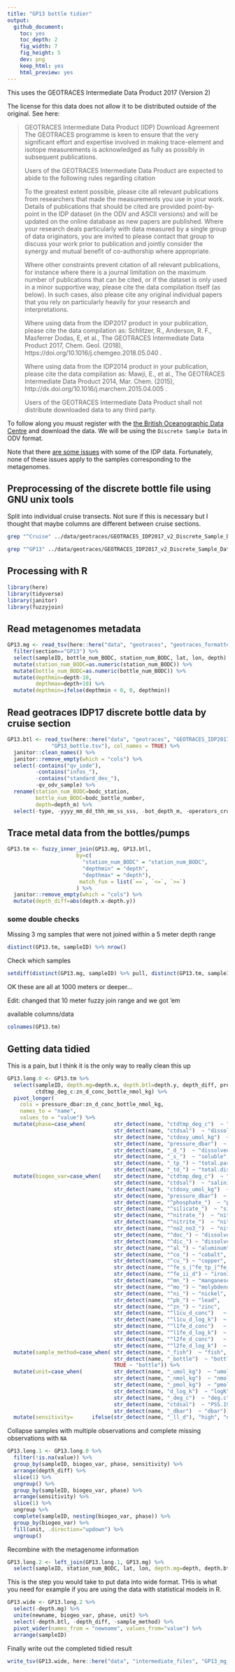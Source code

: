 ```yaml
---
title: "GP13 bottle tidier"
output:   
  github_document:
    toc: yes
    toc_depth: 2
    fig_width: 7
    fig_height: 5
    dev: png
    keep_html: yes
    html_preview: yes
---
```


This uses the GEOTRACES Intermediate Data Product 2017 (Version 2)

The license for this data does not allow it to be distributed outside of the original. See here:

> GEOTRACES Intermediate Data Product (IDP) Download Agreement
> The GEOTRACES programme is keen to ensure that the very significant effort and expertise involved in making trace-element and isotope measurements is acknowledged as fully as possibly in subsequent publications.
>
>Users of the GEOTRACES Intermediate Data Product are expected to abide to the following rules regarding citation
>
>To the greatest extent possible, please cite all relevant publications from researchers that made the measurements you use in your work. Details of publications that should be cited are provided point-by-point in the IDP dataset (in the ODV and ASCII versions) and will be updated on the online database as new papers are published. Where your research deals particularly with data measured by a single group of data originators, you are invited to please contact that group to discuss your work prior to publication and jointly consider the synergy and mutual benefit of co-authorship where appropriate.
>
>Where other constraints prevent citation of all relevant publications, for instance where there is a journal limitation on the maximum number of publications that can be cited, or if the dataset is only used in a minor supportive way, please cite the data compilation itself (as below). In such cases, also please cite any original individual papers that you rely on particularly heavily for your research and interpretations.
>
>Where using data from the IDP2017 product in your publication, please cite the data compilation as: Schlitzer, R., Anderson, R. F., Masferrer Dodas, E, et al., The GEOTRACES Intermediate Data Product 2017, Chem. Geol. (2018), https://doi.org/10.1016/j.chemgeo.2018.05.040 .
>
>Where using data from the IDP2014 product in your publication, please cite the data compilation as: Mawji, E., et al., The GEOTRACES Intermediate Data Product 2014, Mar. Chem. (2015), http://dx.doi.org/10.1016/j.marchem.2015.04.005 .
>
>Users of the GEOTRACES Intermediate Data Product shall not distribute downloaded data to any third party.

To follow along you muust register with the [the British Oceanographic Data Centre](https://www.bodc.ac.uk/geotraces/data/idp2017/) and download the data. We will be using the `Discrete Sample Data` in ODV format. 

Note that there [are some issues](https://www.bodc.ac.uk/data/documents/nodb/544232/) with some of the IDP data. Fortunately, none of these issues apply to the samples corresponding to the metagenomes.

## Preprocessing of the discrete bottle file using GNU unix tools
Split into individual cruise transects. Not sure if this is necessary but I thought that maybe columns are different between cruise sections.

```bash
grep "^Cruise" ../data/geotraces/GEOTRACES_IDP2017_v2_Discrete_Sample_Data/GEOTRACES_IDP2017_v2_Discrete_Sample_Data_c2f9b27_3.txt > ../data/geotraces/GEOTRACES_IDP2017_v2_Discrete_Sample_Data/GP13_bottle.tsv

grep "^GP13" ../data/geotraces/GEOTRACES_IDP2017_v2_Discrete_Sample_Data/GEOTRACES_IDP2017_v2_Discrete_Sample_Data_c2f9b27_3.txt >> ../data/geotraces/GEOTRACES_IDP2017_v2_Discrete_Sample_Data/GP13_bottle.tsv
```

## Processing with R
```r
library(here)
library(tidyverse)
library(janitor)
library(fuzzyjoin)
```

## Read metagenomes metadata
```r
GP13.mg <- read_tsv(here::here("data", "geotraces", "geotraces_formatted_metadata.tsv")) %>% 
  filter(section=="GP13") %>% 
  select(sampleID, bottle_num_BODC, station_num_BODC, lat, lon, depth) %>%
  mutate(station_num_BODC=as.numeric(station_num_BODC)) %>%
  mutate(bottle_num_BODC=as.numeric(bottle_num_BODC)) %>%
  mutate(depthmin=depth-10,
         depthmax=depth+10) %>%
  mutate(depthmin=ifelse(depthmin < 0, 0, depthmin))
```

## Read geotraces IDP17 discrete bottle data by cruise section
```r
GP13.btl <- read_tsv(here::here("data", "geotraces", "GEOTRACES_IDP2017_v2_Discrete_Sample_Data", 
              "GP13_bottle.tsv"), col_names = TRUE) %>%
  janitor::clean_names() %>%
  janitor::remove_empty(which = "cols") %>%
  select(-contains("qv_iode"), 
         -contains("infos_"), 
         -contains("standard_dev_"), 
         -qv_odv_sample) %>%
  rename(station_num_BODC=bodc_station, 
         bottle_num_BODC=bodc_bottle_number,
         depth=depth_m) %>%
  select(-type, -yyyy_mm_dd_thh_mm_ss_sss, -bot_depth_m, -operators_cruise_name, -cruise_report, -ship_name, -period, -chief_scientist, -geotraces_scientist, - cast_identifier, -bottle_number, -bottle_flag, -firing_sequence)
```

## Trace metal data from the bottles/pumps
```r
GP13.tm <- fuzzy_inner_join(GP13.mg, GP13.btl, 
                      by=c(
                        "station_num_BODC" = "station_num_BODC",
                        "depthmin" = "depth",
                        "depthmax" = "depth"),
                       match_fun = list(`==`, `<=`, `>=`)
                      ) %>%
  janitor::remove_empty(which = "cols") %>%
  mutate(depth_diff=abs(depth.x-depth.y))
```

### some double checks

Missing 3 mg samples that were not joined within a 5 meter depth range

```r
distinct(GP13.tm, sampleID) %>% nrow()
```

Check which samples
```r
setdiff(distinct(GP13.mg, sampleID) %>% pull, distinct(GP13.tm, sampleID) %>% pull)
```

OK these are all at 1000 meters or deeper... 

Edit: changed that 10 meter fuzzy join range and we got 'em

available columns/data
```r
colnames(GP13.tm)
```

## Getting data tidied

This is a pain, but I think it is the only way to really clean this up
```r
GP13.long.0 <- GP13.tm %>%
  select(sampleID, depth.mg=depth.x, depth.btl=depth.y, depth_diff, pressure_dbar,
         ctdtmp_deg_c:zn_d_conc_bottle_nmol_kg) %>%
  pivot_longer(
    cols = pressure_dbar:zn_d_conc_bottle_nmol_kg,
    names_to = "name", 
    values_to = "value") %>%
  mutate(phase=case_when(         str_detect(name, "ctdtmp_deg_c")  ~ "dissolved",
                                  str_detect(name, "ctdsal")  ~ "dissolved",
                                  str_detect(name, "ctdoxy_umol_kg")  ~ "dissolved",
                                  str_detect(name, "pressure_dbar")  ~ "dissolved",
                                  str_detect(name, "_d_")  ~ "dissolved",
                                  str_detect(name, "_s_")  ~ "soluble",
                                  str_detect(name, "_tp_") ~ "total.particulate",
                                  str_detect(name, "_td_") ~ "total.dissolvable")) %>%
  mutate(biogeo_var=case_when(    str_detect(name, "ctdtmp_deg_c")  ~ "temperature",
                                  str_detect(name, "ctdsal")  ~ "salinity",
                                  str_detect(name, "ctdoxy_umol_kg")  ~ "oxygen",
                                  str_detect(name, "pressure_dbar")  ~ "pressure",
                                  str_detect(name, "^phosphate_")  ~ "phosphate",
                                  str_detect(name, "^silicate_")  ~ "silicate",
                                  str_detect(name, "^nitrate_")  ~ "nitrate",
                                  str_detect(name, "^nitrite_")  ~ "nitrite",
                                  str_detect(name, "^no2_no3_")  ~ "nitrite.nitrate",
                                  str_detect(name, "^doc_") ~ "dissolved.organic.carbon",
                                  str_detect(name, "^dic_") ~ "dissolved.inorganic.carbon",
                                  str_detect(name, "^al_") ~ "aluminum",
                                  str_detect(name, "^co_") ~ "cobalt",
                                  str_detect(name, "^cu_") ~ "copper",
                                  str_detect(name, "^fe_s_|^fe_tp_|^fe_d_") ~ "iron",
                                  str_detect(name, "^fe_ii_d") ~ "ironII",
                                  str_detect(name, "^mn_") ~ "manganese",
                                  str_detect(name, "^mo_") ~ "molybdenum",
                                  str_detect(name, "^ni_") ~ "nickel",
                                  str_detect(name, "^pb_") ~ "lead",
                                  str_detect(name, "^zn_") ~ "zinc",
                                  str_detect(name, "^l1cu_d_conc")   ~ "L1.copper.conc",
                                  str_detect(name, "^l1cu_d_log_k")  ~ "L1.copper.bind",
                                  str_detect(name, "^l1fe_d_conc")   ~ "L1.iron.conc",
                                  str_detect(name, "^l1fe_d_log_k")  ~ "L1.iron.bind",
                                  str_detect(name, "^l2fe_d_conc")   ~ "L2.iron.bind",
                                  str_detect(name, "^l2fe_d_log_k")  ~ "L2.iron.logk")) %>%
  mutate(sample_method=case_when( str_detect(name, "_fish")  ~ "fish",
                                  str_detect(name, "_bottle")  ~ "bottle",
                                  TRUE ~ "bottle")) %>%
  mutate(unit=case_when(          str_detect(name, "_umol_kg")  ~ "umol.kg",
                                  str_detect(name, "_nmol_kg")  ~ "nmol.kg",
                                  str_detect(name, "_pmol_kg")  ~ "pmol.kg",
                                  str_detect(name, "d_log_k")  ~ "logK",
                                  str_detect(name, "_deg_c")  ~ "deg.c",
                                  str_detect(name, "ctdsal")  ~ "PSS.1978",
                                  str_detect(name, "_dbar")  ~ "dbar")) %>%
  mutate(sensitivity=      ifelse(str_detect(name, "_ll_d"), "high", "normal"))
```

Collapse samples with multiple observations and complete missing observations with `NA`
```r
GP13.long.1 <- GP13.long.0 %>%
  filter(!is.na(value)) %>% 
  group_by(sampleID, biogeo_var, phase, sensitivity) %>%
  arrange(depth_diff) %>%
  slice(1) %>%
  ungroup() %>%
  group_by(sampleID, biogeo_var, phase) %>%
  arrange(sensitivity) %>%
  slice(1) %>%
  ungroup %>%
  complete(sampleID, nesting(biogeo_var, phase)) %>%
  group_by(biogeo_var) %>%
  fill(unit, .direction="updown") %>% 
  ungroup()
```

Recombine with the metagenome information
```r
GP13.long.2 <- left_join(GP13.long.1, GP13.mg) %>%
  select(sampleID, station_num_BODC, lat, lon, depth.mg=depth, depth.btl, depth_diff, biogeo_var, unit, phase, sample_method, value)
```

This is the step you would take to put data into wide format. THis is what you need for example if you are using the data with statistical models in R.
```r
GP13.wide <- GP13.long.2 %>%
  select(-depth.mg) %>%
  unite(newname, biogeo_var, phase, unit) %>%
  select(-depth.btl, -depth_diff, -sample_method) %>%
  pivot_wider(names_from = "newname", values_from="value") %>%
  arrange(sampleID)
```

Finally write out the completed tidied result
```r
write_tsv(GP13.wide, here::here("data", "intermediate_files", "GP13_mg_bottle.tsv"))
```
